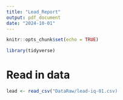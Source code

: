```yaml
---
title: "Lead_Report"
output: pdf_document
date: "2024-10-01"
---
```


```r
knitr::opts_chunk$set(echo = TRUE)
```

```r
library(tidyverse)
```

# Read in data
```r
lead <- read_csv("DataRaw/lead-iq-01.csv)
```


```r

```

